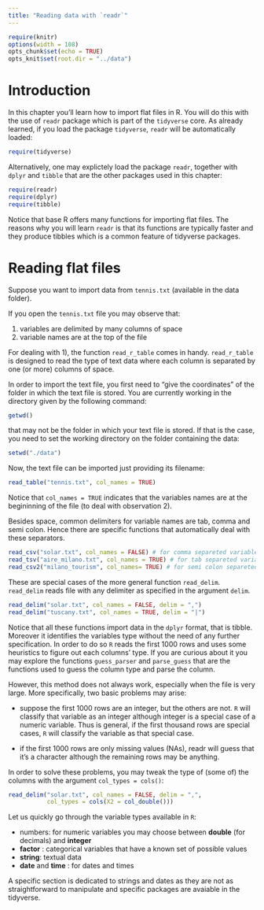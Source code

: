 ```yaml
---
title: "Reading data with `readr`"
---
```


```r
require(knitr)
options(width = 108)
opts_chunk$set(echo = TRUE)
opts_knit$set(root.dir = "../data")
```

# Introduction

In this chapter you'll learn how to import flat files in R. You will do this with the use of `readr` package which is part of the `tidyverse` core. As already learned, if you load the package `tidyverse`, `readr` will be automatically loaded:

```r
require(tidyverse)
```

Alternatively, one may explictely load the package `readr`, together with `dplyr` and `tibble` that are the other packages used in this chapter:

```r
require(readr)
require(dplyr)
require(tibble)
```


Notice that base R offers many functions for importing flat files. The reasons why you will learn `readr` is that its functions are typically faster and they produce tibbles which is a common feature of tidyverse packages.


# Reading flat files

Suppose you want to import data from `tennis.txt` (available in the data folder). 


If you open the `tennis.txt` file you may observe that:

1. variables are delimited by many columns of space 
2. variable names are at the top of the file 

For dealing with 1), the function `read_r_table` comes in handy.  `read_r_table` is designed to read the type of text data where each column is separated by one (or more) columns of space. 


In order to import the text file, you first need to "give the coordinates" of the folder in which the text file is stored. You are currently working in the directory given by the following command:

```r
getwd()
```

that may not be the folder in which your text file is stored. If that is the case, you need to set the working directory on the folder containing the data:

```r
setwd("./data")
```

Now, the text file can be imported just providing its filename:

```r
read_table("tennis.txt", col_names = TRUE)
```

Notice that `col_names = TRUE` indicates that the variables names are at the begininning of the file (to deal with observation 2). 

Besides space, common delimiters for variable names are tab, comma and semi colon. Hence there are specific functions that automatically deal with these separators.

```r
read_csv("solar.txt", col_names = FALSE) # for comma separeted variables
read_tsv("aire_milano.txt", col_names = TRUE) # for tab separeted variables
read_csv2("milano_tourism", col_names= TRUE) # for semi colon separeted variables
```

These are special cases of the more general function `read_delim`. `read_delim` reads file with any delimiter as specified in the argument `delim`. 

```r
read_delim("solar.txt", col_names = FALSE, delim = ",")
read_delim("tuscany.txt", col_names = TRUE, delim = "|")
```

Notice that all these functions import data in the `dplyr` format, that is tibble. Moreover it identifies the variables type without the need of any further specification. In order to do so `R` reads the first 1000 rows and uses some heuristics to figure out each columns' type. If you are curious about it you may explore the functions `guess_parser` and `parse_guess` that are the functions used to guess the column type and parse the column.


However, this method does not always work, especially when the file is very large. More specifically, two basic problems may arise:

* suppose the first 1000 rows are an integer, but the others are not. `R` will classify that variable as an integer although integer is a special case of a numeric variable. Thus is general, if the first thousand rows are special cases, `R` will classify the variable as that special case. 

* if the first 1000 rows are only missing values (NAs), readr will guess that it's a character although the remaining rows may be anything. 


In order to solve these problems, you may tweak the type of (some of) the columns with the argument `col_types = cols()`:

```r
read_delim("solar.txt", col_names = FALSE, delim = ",",
           col_types = cols(X2 = col_double()))
```


Let us quickly go through the variable types available in `R`:

* numbers: for numeric variables you may choose between __double__ (for decimals) and __integer__
* __factor__ : categorical variables that have a known set of possible values
* __string__: textual data
* __date__ and __time__ : for dates and times

A specific section is dedicated to strings and dates as they are not as straightforward to manipulate and specific packages are avaiable in the tidyverse.

